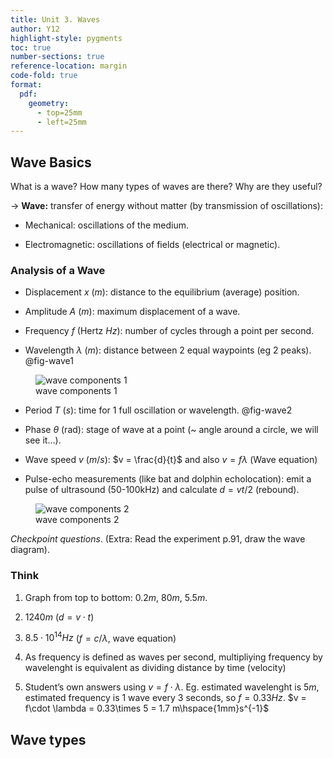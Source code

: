 ```yaml
---
title: Unit 3. Waves
author: Y12
highlight-style: pygments
toc: true
number-sections: true
reference-location: margin
code-fold: true
format: 
  pdf:
    geometry: 
      - top=25mm
      - left=25mm
---
```


## Wave Basics

What is a wave? How many types of waves are there? Why are they useful?

$\rightarrow$ **Wave:** transfer of energy without matter (by transmission of oscillations):

* Mechanical: oscillations of the medium.

* Electromagnetic: oscillations of fields (electrical or magnetic).

### Analysis of a Wave

* Displacement $x$ ($m$): distance to the equilibrium (average) position.

* Amplitude $A$ ($m$): maximum displacement of a wave.

* Frequency $f$ (Hertz $Hz$): number of cycles through a point per second.

* Wavelength $\lambda$ ($m$): distance between 2 equal waypoints (eg 2 peaks). @fig-wave1

![wave components 1](images/wave1.png){#fig-wave1}

* Period $T$ ($s$): time for 1 full oscillation or wavelength. @fig-wave2

* Phase $\theta$ (rad): stage of wave at a point (~ angle around a circle, we will see it...).

* Wave speed $v$ ($m/s$): $v = \frac{d}{t}$ and also $v =f\lambda$ (Wave equation)

* Pulse-echo measurements (like bat and dolphin echolocation): emit a pulse of ultrasound (50-100kHz) and calculate $d=vt/2$ (rebound).

![wave components 2](images/wave2.png){#fig-wave2}

_Checkpoint questions_. (Extra: Read the experiment p.91, draw the wave diagram).

### Think

1. Graph from top to bottom: $0.2 m$, $80 m$, $5.5 m$.

2. $1240 m$ ($d = v\cdot t$)

3. $8.5\cdot 10^{14} Hz$ ($f = c/\lambda$, wave equation)

4. As frequency is defined as waves per second, multipliying frequency by wavelenght is equivalent as dividing distance by time (velocity)

5. Student's own answers using $v = f\cdot \lambda$.
    Eg. estimated wavelenght is $5 m$, estimated frequency is 1 wave every 3 seconds, so $f = 0.33 Hz$. $v = f\cdot \lambda = 0.33\times 5 = 1.7 m\hspace{1mm}s^{-1}$

## Wave types

